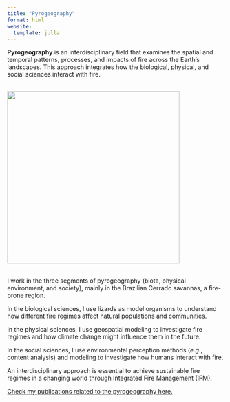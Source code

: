 ```yaml
---
title: "Pyrogeography"
format: html
website:
  template: jolla
---
```


**Pyrogeography** is an interdisciplinary field that examines the spatial and temporal patterns, processes, and impacts of fire across the Earth's landscapes. This approach integrates how the biological, physical, and social sciences interact with fire.

\
![](research/Pyrogeo_Triangle.png){width="400"}

\
I work in the three segments of pyrogeography (biota, physical environment, and society), mainly in the Brazilian Cerrado savannas, a fire-prone region.

In the biological sciences, I use lizards as model organisms to understand how different fire regimes affect natural populations and communities.

In the physical sciences, I use geospatial modeling to investigate fire regimes and how climate change might influence them in the future.

In the social sciences, I use environmental perception methods (*e.g.*, content analysis) and modeling to investigate how humans interact with fire.

An interdisciplinary approach is essential to achieve sustainable fire regimes in a changing world through Integrated Fire Management (IFM).

[Check my publications related to the pyrogeography here.](publications.qmd)
